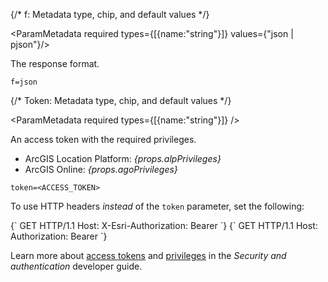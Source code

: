 {/* f: Metadata type, chip, and default values */}


<If c={!!props.f}>

<ParamMetadata required types={[{name:"string"}]} values={"json | pjson"}/>

The response format.

```
f=json
```

</If>

{/* Token: Metadata type, chip, and default values */}

<If c={!!props.token}>

<ParamMetadata required types={[{name:"string"}]} />

An <Term term="access token">access token</Term> with the required privileges. 

* ArcGIS Location Platform: <i>{props.alpPrivileges}</i>
* ArcGIS Online: <i>{props.agoPrivileges}</i>

```
token=<ACCESS_TOKEN>
```

<MoreInfo labelMore="HTTP headers for tokens">

To use HTTP headers _instead_ of the `token` parameter, set the following:
 
<CodeSwitcher>
<CodeBlock language="html" label=" X-Esri-Authorization">{`
GET <SERVICE_REQUEST> HTTP/1.1
  Host: <SERVICE_DOMAIN>
  X-Esri-Authorization: Bearer <ACCESS_TOKEN>
`}</CodeBlock>
<CodeBlock language="html" label="Authorization">{`
GET <SERVICE_REQUEST> HTTP/1.1
    Host: <SERVICE_DOMAIN>
    Authorization: Bearer <ACCESS_TOKEN>
`}</CodeBlock>
</CodeSwitcher>

</MoreInfo>

Learn more about <a href="xref://site.documentation/access-tokens">access tokens</a> and <a href="xref://site.documentation/privileges">privileges</a> in the <i>Security and authentication</i> developer guide.

</If>